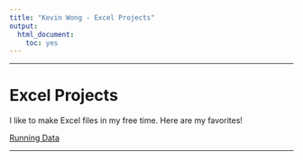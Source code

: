 ```yaml
---
title: "Kevin Wong - Excel Projects"
output:
  html_document:
    toc: yes
---
```


***

<h1>Excel Projects</h1>

I like to make Excel files in my free time. Here are my favorites!

[Running Data](Running_Kevin_Wong_1_13_19.xlsx){target="_blank"}

***
